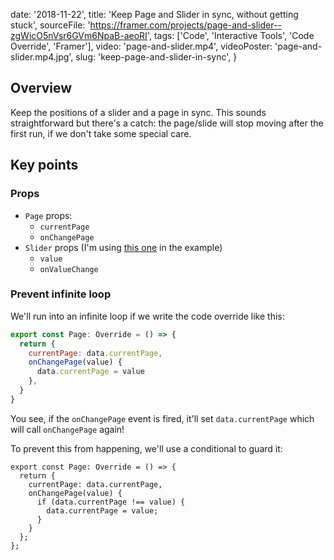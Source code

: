 
  date: '2018-11-22',
  title: 'Keep Page and Slider in sync, without getting stuck',
  sourceFile:
    'https://framer.com/projects/page-and-slider--zgWicO5nVsr6GVm6NpaB-aeoRI',
  tags: ['Code', 'Interactive Tools', 'Code Override', 'Framer'],
  video: 'page-and-slider.mp4',
  videoPoster: 'page-and-slider.mp4.jpg',
  slug: 'keep-page-and-slider-in-sync',
}


## Overview

Keep the positions of a slider and a page in sync. This sounds straightforward but there's a catch: the page/slide will stop moving after the first run, if we don't take some special care.

## Key points

### Props

- `Page` props:
  - `currentPage`
  - `onChangePage`
- `Slider` props (I'm using [this one](https://packages.framer.com/package/benjamin/slider) in the example)
  - `value`
  - `onValueChange`

### Prevent infinite loop

We'll run into an infinite loop if we write the code override like this:

```jsx
export const Page: Override = () => {
  return {
    currentPage: data.currentPage,
    onChangePage(value) {
      data.currentPage = value
    },
  }
}
```

You see, if the `onChangePage` event is fired, it'll set `data.currentPage` which will call `onChangePage` again!

To prevent this from happening, we'll use a conditional to guard it:

```jsx{5}
export const Page: Override = () => {
  return {
    currentPage: data.currentPage,
    onChangePage(value) {
      if (data.currentPage !== value) {
        data.currentPage = value;
      }
    }
  };
};
```

